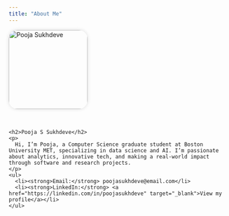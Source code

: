 ```yaml
---
title: "About Me"
---
```


<div style="display:flex; gap:2rem; align-items:center; flex-wrap:wrap;">
  <img src="pooja.jpg" alt="Pooja Sukhdeve" style="width:180px; border-radius:20px; box-shadow:0 0 8px #0002;">
  <div>
    <h2>Pooja S Sukhdeve</h2>
    <p>
      Hi, I’m Pooja, a Computer Science graduate student at Boston University MET, specializing in data science and AI. I’m passionate about analytics, innovative tech, and making a real-world impact through software and research projects.
    </p>
    <ul>
      <li><strong>Email:</strong> poojasukhdeve@email.com</li>
      <li><strong>LinkedIn:</strong> <a href="https://linkedin.com/in/poojasukhdeve" target="_blank">View my profile</a></li>
    </ul>
  </div>
</div>
